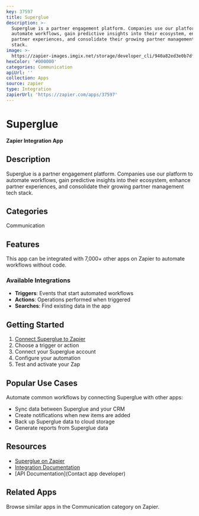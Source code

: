 ```yaml
---
key: 37597
title: Superglue
description: >-
  Superglue is a partner engagement platform. Companies use our platform to
  automate workflows, gain predictive insights into their ecosystem, enhance
  partner experiences, and consolidate their growing partner management tech
  stack.
image: >-
  https://zapier-images.imgix.net/storage/developer_cli/940a82ed3e0b7df7100daf5d23342555_4.png?auto=format%2Ccompress&ixlib=python-3.0.0&q=50
hexColor: '#000000'
categories: Communication
apiUrl: ''
collection: Apps
source: zapier
type: Integration
zapierUrl: 'https://zapier.com/apps/37597'
---
```

# Superglue

**Zapier Integration App**

## Description

Superglue is a partner engagement platform. Companies use our platform to automate workflows, gain predictive insights into their ecosystem, enhance partner experiences, and consolidate their growing partner management tech stack.

## Categories

Communication

## Features

This app can be integrated with 7,000+ other apps on Zapier to automate workflows without code.

### Available Integrations

- **Triggers**: Events that start automated workflows
- **Actions**: Operations performed when triggered
- **Searches**: Find existing data in the app

## Getting Started

1. [Connect Superglue to Zapier](https://zapier.com/apps/37597)
2. Choose a trigger or action
3. Connect your Superglue account
4. Configure your automation
5. Test and activate your Zap

## Popular Use Cases

Automate common workflows by connecting Superglue with other apps:

- Sync data between Superglue and your CRM
- Create notifications when new items are added
- Back up Superglue data to cloud storage
- Generate reports from Superglue data

## Resources

- [Superglue on Zapier](https://zapier.com/apps/37597)
- [Integration Documentation](https://zapier.com/apps/37597/integrations)
- [API Documentation](Contact app developer)

## Related Apps

Browse similar apps in the Communication category on Zapier.
